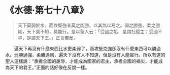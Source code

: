 # 《水德·第七十八章》

> 天下莫弱於水，而攻堅強者莫之能勝。以其無以易之。弱之勝強，柔之勝剛，天下莫不知，莫能行。是以聖人云：「受國之垢，是謂社稷主；受國不祥，是謂天下王。」正言若反。

&emsp;&emsp;遍天下再沒有什麼東西比水更柔弱了，而攻堅克強卻沒有什麼東西可以勝過水。弱勝過強，柔勝過剛，遍天下沒有人不知道，但是沒有人能實行。所以有道的聖人這樣說：“承擔全國的屈辱，才能成為國家的君主，承擔全國的禍災，才能成為天下的君王。”正面的話好像在反說一樣。
